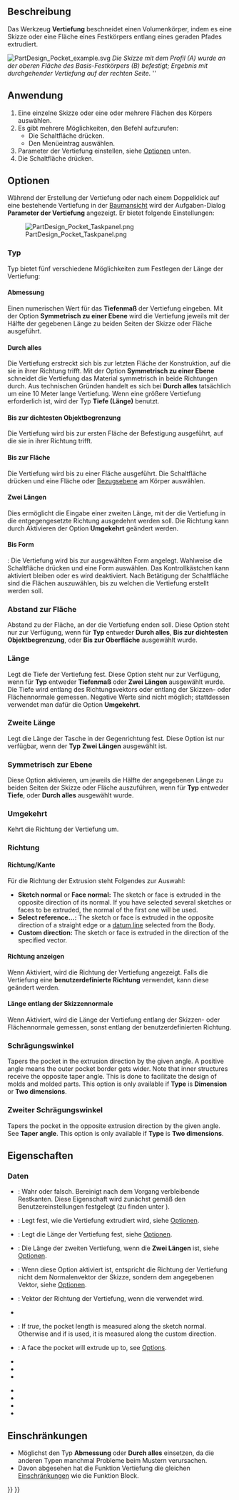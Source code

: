 <languages/>

{{Docnav/de
|[[PartDesign_AdditiveWedge/de|Additives Prisma]]
|[[PartDesign_Hole/de|Bohrung]]
|[[PartDesign_Workbench/de|PartDesign]]
|IconL=PartDesign_AdditiveWedge.svg
|IconR=PartDesign_Hole.svg
|IconC=Workbench_PartDesign.svg
}}

{{GuiCommand/de
|Name=PartDesign Pocket
|Name/de=PartDesign Vertiefung
|MenuLocation=PartDesign → Objekte abziehen → Vertiefung
|Workbenches=[[PartDesign_Workbench/de|PartDesign]]
|SeeAlso=[[PartDesign_Pad/de|PartDesign Aufpolsterung]]
}}

<span id="Description"></span>
==Beschreibung==

Das Werkzeug '''Vertiefung''' beschneidet einen Volumenkörper, indem es eine Skizze oder eine Fläche eines Festkörpers entlang eines geraden Pfades extrudiert.

[[File:PartDesign Pocket example.svg|none]]
''Die Skizze mit dem Profil (A) wurde an der oberen Fläche des Basis-Festkörpers (B) befestigt; Ergebnis mit durchgehender Vertiefung auf der rechten Seite. '' ''

<span id="Usage"></span>
==Anwendung==

# Eine einzelne Skizze oder eine oder mehrere Flächen des Körpers auswählen.
# Es gibt mehrere Möglichkeiten, den Befehl aufzurufen:
#* Die Schaltfläche {{Button|[[Image:PartDesign_Pocket.svg|16px]] [[PartDesign_Pocket/de|Vertiefung]]}} drücken.
#* Den Menüeintrag {{MenuCommand|Part Design → Objekte abziehen → [[Image:PartDesign_Pocket.svg|16px]] Vertiefung}} auswählen.
# Parameter der Vertiefung einstellen, siehe [[#Optionen|Optionen]] unten.
# Die Schaltfläche {{Button|OK}} drücken.

<span id="Options"></span>
==Optionen==

Während der Erstellung der Vertiefung oder nach einem Doppelklick auf eine bestehende Vertiefung in der [[Tree_view/de|Baumansicht]] wird der Aufgaben-Dialog '''Parameter der Vertiefung''' angezeigt. Er bietet folgende Einstellungen:

[[Image:PartDesign_Pocket_Taskpanel.png|frame|left]]

<span id="Type"></span>
===Typ===

Typ bietet fünf verschiedene Möglichkeiten zum Festlegen der Länge der Vertiefung:

<span id="Dimension"></span>
====Abmessung====

Einen numerischen Wert für das '''Tiefenmaß''' der Vertiefung eingeben. Mit der Option '''Symmetrisch zu einer Ebene''' wird die Vertiefung jeweils mit der Hälfte der gegebenen Länge zu beiden Seiten der Skizze oder Fläche ausgeführt.

<span id="Through_all"></span>
====Durch alles====

Die Vertiefung erstreckt sich bis zur letzten Fläche der Konstruktion, auf die sie in ihrer Richtung trifft. Mit der Option '''Symmetrisch zu einer Ebene''' schneidet die Vertiefung das Material symmetrisch in beide Richtungen durch. Aus technischen Gründen handelt es sich bei '''Durch alles''' tatsächlich um eine 10 Meter lange Vertiefung. Wenn eine größere Vertiefung erforderlich ist, wird der Typ '''Tiefe (Länge)''' benutzt.

<span id="To_first"></span>
====Bis zur dichtesten Objektbegrenzung====

Die Vertiefung wird bis zur ersten Fläche der Befestigung ausgeführt, auf die sie in ihrer Richtung trifft.

<span id="Up_to_face"></span>
==== Bis zur Fläche  ====

Die Vertiefung wird bis zu einer Fläche ausgeführt. Die Schaltfläche {{Button|Fläche auswählen}} drücken und eine Fläche oder [[PartDesign_Plane/de|Bezugsebene]] am Körper auswählen.

<span id="Two_dimensions"></span>
====Zwei Längen====

Dies ermöglicht die Eingabe einer zweiten Länge, mit der die Vertiefung in die entgegengesetzte Richtung ausgedehnt werden soll. Die Richtung kann durch Aktivieren der Option '''Umgekehrt''' geändert werden.

<span id="Up_to_shape"></span>
====Bis Form====

{{Version/de|1.0}}: Die Vertiefung wird bis zur ausgewählten Form angelegt. Wahlweise die Schaltfläche {{Button|Form auswählen}} drücken und eine Form auswählen. Das Kontrollkästchen {{Button|Alle Flächen auswählen}} kann aktiviert bleiben oder es wird deaktiviert. Nach Betätigung der Schaltfläche {{Button|Auswählen}} sind die Flächen auszuwählen, bis zu welchen die Vertiefung erstellt werden soll.

<span id="Offset_to_face"></span>
===Abstand zur Fläche===

Abstand zu der Fläche, an der die Vertiefung enden soll. Diese Option steht nur zur Verfügung, wenn für '''Typ''' entweder '''Durch alles''', '''Bis zur dichtesten Objektbegrenzung''',  oder '''Bis zur Oberfläche''' ausgewählt wurde.

<span id="Length"></span>
===Länge===

Legt die Tiefe der Vertiefung fest. Diese Option steht nur zur Verfügung, wenn für '''Typ''' entweder '''Tiefenmaß''' oder '''Zwei Längen''' ausgewählt wurde. Die Tiefe wird entlang des Richtungsvektors oder entlang der Skizzen- oder Flächennormale gemessen. Negative Werte sind nicht möglich; stattdessen verwendet man dafür die Option '''Umgekehrt'''.

<span id="2nd_length"></span>
===Zweite Länge===

Legt die Länge der Tasche in der Gegenrichtung fest. Diese Option ist nur verfügbar, wenn der '''Typ''' '''Zwei Längen''' ausgewählt ist.

<span id="Symmetric_to_plane"></span>
===Symmetrisch zur Ebene ===

Diese Option aktivieren, um jeweils die Hälfte der angegebenen Länge zu beiden Seiten der Skizze oder Fläche auszuführen, wenn für '''Typ''' entweder '''Tiefe''', oder '''Durch alles''' ausgewählt wurde.

<span id="Reversed"></span>
===Umgekehrt===

Kehrt die Richtung der Vertiefung um.

<span id="Direction"></span>
===Richtung===

<span id="Direction/edge"></span>
==== Richtung/Kante ====

Für die Richtung der Extrusion steht Folgendes zur Auswahl:

* '''Sketch normal''' or '''Face normal:''' The sketch or face is extruded in the opposite direction of its normal. If you have selected several sketches or faces to be extruded, the normal of the first one will be used.
* '''Select reference...:''' The sketch or face is extruded in the opposite direction of a straight edge or a [[PartDesign_Line|datum line]] selected from the Body.
* '''Custom direction:''' The sketch or face is extruded in the direction of the specified vector.

<span id="Show_direction"></span>
====Richtung anzeigen====

Wenn Aktiviert, wird die Richtung der Vertiefung angezeigt. Falls die Vertiefung eine '''benutzerdefinierte Richtung''' verwendet, kann diese geändert werden.

<span id="Length_along_sketch_normal"></span>
====Länge entlang der Skizzennormale====

Wenn Aktiviert, wird die Länge der Vertiefung entlang der Skizzen- oder Flächennormale gemessen, sonst entlang der benutzerdefinierten Richtung.

<span id="Taper_angle"></span>
===Schrägungswinkel===

Tapers the pocket in the extrusion direction by the given angle. A positive angle means the outer pocket border gets wider. Note that inner structures receive the opposite taper angle. This is done to facilitate the design of molds and molded parts. This option is only available if '''Type''' is '''Dimension''' or '''Two dimensions'''.

<span id="2nd_taper_angle"></span>
===Zweiter Schrägungswinkel===

Tapers the pocket in the opposite extrusion direction by the given angle. See '''Taper angle'''. This option is only available if '''Type''' is '''Two dimensions'''.

<span id="Properties"></span>
==Eigenschaften==

<span id="Data"></span>
===Daten===

{{TitleProperty|Part Design}}

* {{PropertyData/de|Refine|Bool}}: Wahr oder falsch. Bereinigt nach dem Vorgang verbleibende Restkanten. Diese Eigenschaft wird zunächst gemäß den Benutzereinstellungen festgelegt (zu finden unter {{MenuCommand|Eigenschaften → Part/Part Design → Allgemein → Modelleinstellungen}}).

{{TitleProperty|Vertiefung}}

* {{PropertyData/de|Type|Enumeration}}: Legt fest, wie die Vertiefung extrudiert wird, siehe [[#Optionen|Optionen]].
* {{PropertyData/de|Length|Length}}: Legt die Länge der Vertiefung fest, siehe [[#Optionen|Optionen]].
* {{PropertyData/de|Length2|Length}}: Die Länge der zweiten Vertiefung, wenn die {{PropertyData/de|Typ}} '''Zwei Längen''' ist, siehe [[#Optionen|Optionen]].
* {{PropertyData/de|Use Custom Vector|Bool}}: Wenn diese Option aktiviert ist, entspricht die Richtung der Vertiefung nicht dem Normalenvektor der Skizze, sondern dem angegebenen Vektor, siehe [[#Optionen|Optionen]].
* {{PropertyData/de|Direction|Vector}}: Vektor der Richtung der Vertiefung, wenn die {{PropertyData/de|Use Custom Vector}} verwendet wird.
* {{PropertyData/de|Reference Axis|LinkSub}}
* {{PropertyData/de|Along Sketch Normal|Bool}}: If ''true'', the pocket length is measured along the sketch normal. Otherwise and if {{PropertyData|Use Custom Vector}} is used, it is measured along the custom direction.
* {{PropertyData/de|Up To Face|LinkSub}}: A face the pocket will extrude up to, see [[#Options|Options]].
* {{PropertyData/de|Offset|Length}}
* {{PropertyData/de|Taper Angle|Angle}}
* {{PropertyData/de|Taper Angle2|Angle}}

{{TitleProperty|Sketch Based}}

* {{PropertyData|Profile|LinkSub}}
* {{PropertyData|Midplane|Bool}}
* {{PropertyData|Reversed|Bool}}
* {{PropertyData|Allow Multi Face|Bool}}

<span id="Limitations"></span>
==Einschränkungen==

* Möglichst den Typ '''Abmessung''' oder '''Durch alles''' einsetzen, da die anderen Typen manchmal Probleme beim Mustern verursachen.
* Davon abgesehen hat die Funktion Vertiefung die gleichen [[PartDesign_Pad/de#Einschränkungen|Einschränkungen]] wie die Funktion Block.


{{Docnav/de
|[[PartDesign_AdditiveWedge/de|Additives Prisma]]
|[[PartDesign_Hole/de|Bohrung]]
|[[PartDesign_Workbench/de|PartDesign]]
|IconL=PartDesign_AdditiveWedge.svg
|IconR=PartDesign_Hole.svg
|IconC=Workbench_PartDesign.svg
}}

{{PartDesign Tools navi{{#translation:}}}}
{{Userdocnavi{{#translation:}}}}